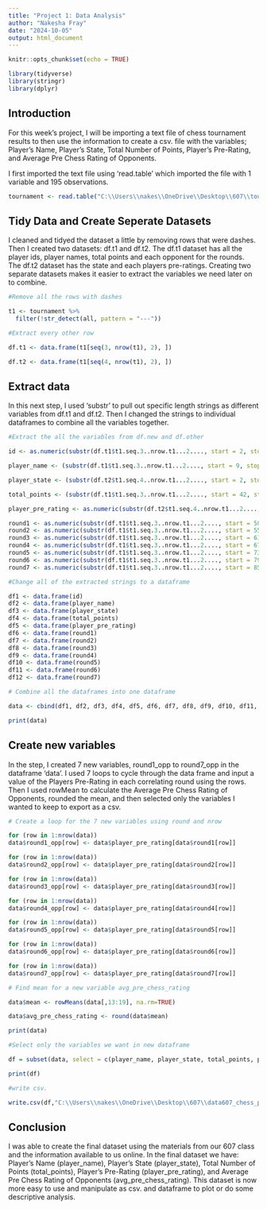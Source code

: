 ```yaml
---
title: "Project 1: Data Analysis"
author: "Nakesha Fray"
date: "2024-10-05"
output: html_document
---
```


```r
knitr::opts_chunk$set(echo = TRUE)

library(tidyverse)
library(stringr) 
library(dplyr)

```

## Introduction

For this week's project, I will be importing a text file of chess tournament results to then use the information to create a csv. file with the variables; Player’s Name, Player’s State, Total Number of Points, Player’s Pre-Rating, and Average Pre Chess Rating of Opponents.

I first imported the text file using 'read.table' which imported the file with 1 variable and 195 observations.

```r
tournament <- read.table("C:\\Users\\nakes\\OneDrive\\Desktop\\607\\tournamentinfo.txt", sep="\t", header=TRUE, col.names = "all")

```

## Tidy Data and Create Seperate Datasets

I cleaned and tidyed the dataset a little by removing rows that were dashes. Then I created two datasets: df.t1 and df.t2. The df.t1 dataset has all the player ids, player names, total points and each opponent for the rounds. The df.t2 dataset has the state and each players pre-ratings. Creating two separate datasets makes it easier to extract the variables we need later on to combine.

```r

#Remove all the rows with dashes

t1 <- tournament %>%
  filter(!str_detect(all, pattern = "---"))

#Extract every other row

df.t1 <- data.frame(t1[seq(3, nrow(t1), 2), ])

df.t2 <- data.frame(t1[seq(4, nrow(t1), 2), ])

```


## Extract data

In this next step, I used 'substr' to pull out specific length strings as different variables from df.t1 and df.t2. Then I changed the strings to individual dataframes to combine all the variables together.

```r

#Extract the all the variables from df.new and df.other

id <- as.numeric(substr(df.t1$t1.seq.3..nrow.t1...2...., start = 2, stop = 5))

player_name <- (substr(df.t1$t1.seq.3..nrow.t1...2...., start = 9, stop = 35))

player_state <- (substr(df.t2$t1.seq.4..nrow.t1...2...., start = 2, stop = 5))

total_points <- (substr(df.t1$t1.seq.3..nrow.t1...2...., start = 42, stop = 45))

player_pre_rating <- as.numeric(substr(df.t2$t1.seq.4..nrow.t1...2...., start = 22, stop = 26))

round1 <- as.numeric(substr(df.t1$t1.seq.3..nrow.t1...2...., start = 50, stop = 52))
round2 <- as.numeric(substr(df.t1$t1.seq.3..nrow.t1...2...., start = 55, stop = 58))
round3 <- as.numeric(substr(df.t1$t1.seq.3..nrow.t1...2...., start = 61, stop = 64))
round4 <- as.numeric(substr(df.t1$t1.seq.3..nrow.t1...2...., start = 67, stop = 70))
round5 <- as.numeric(substr(df.t1$t1.seq.3..nrow.t1...2...., start = 73, stop = 76))
round6 <- as.numeric(substr(df.t1$t1.seq.3..nrow.t1...2...., start = 79, stop = 82))
round7 <- as.numeric(substr(df.t1$t1.seq.3..nrow.t1...2...., start = 85, stop = 88))

#Change all of the extracted strings to a dataframe

df1 <- data.frame(id)
df2 <- data.frame(player_name)
df3 <- data.frame(player_state)
df4 <- data.frame(total_points)
df5 <- data.frame(player_pre_rating)
df6 <- data.frame(round1)
df7 <- data.frame(round2)
df8 <- data.frame(round3)
df9 <- data.frame(round4)
df10 <- data.frame(round5)
df11 <- data.frame(round6)
df12 <- data.frame(round7)

# Combine all the dataframes into one dataframe

data <- cbind(df1, df2, df3, df4, df5, df6, df7, df8, df9, df10, df11, df12)

print(data)
```

## Create new variables

In the step, I created 7 new variables, round1_opp to round7_opp in the dataframe 'data'. I used 7 loops to cycle through the data frame and input a value of the Players Pre-Rating in each correlating round using the rows. Then I used rowMean to calculate the Average Pre Chess Rating of Opponents, rounded the mean, and then selected only the variables I wanted to keep to export as a csv.


```r

# Create a loop for the 7 new variables using round and nrow 

for (row in 1:nrow(data))
data$round1_opp[row] <- data$player_pre_rating[data$round1[row]]

for (row in 1:nrow(data))
data$round2_opp[row] <- data$player_pre_rating[data$round2[row]]

for (row in 1:nrow(data))
data$round3_opp[row] <- data$player_pre_rating[data$round3[row]]

for (row in 1:nrow(data))
data$round4_opp[row] <- data$player_pre_rating[data$round4[row]]

for (row in 1:nrow(data))
data$round5_opp[row] <- data$player_pre_rating[data$round5[row]]

for (row in 1:nrow(data))
data$round6_opp[row] <- data$player_pre_rating[data$round6[row]]

for (row in 1:nrow(data))
data$round7_opp[row] <- data$player_pre_rating[data$round7[row]]

# Find mean for a new variable avg_pre_chess_rating

data$mean <- rowMeans(data[,13:19], na.rm=TRUE)

data$avg_pre_chess_rating <- round(data$mean)

print(data)

#Select only the variables we want in new dataframe

df = subset(data, select = c(player_name, player_state, total_points, player_pre_rating, avg_pre_chess_rating) )

print(df)

#write csv.

write.csv(df,"C:\\Users\\nakes\\OneDrive\\Desktop\\607\\data607_chess_project1.csv")

```

## Conclusion

I was able to create the final dataset using the materials from our 607 class and the information available to us online. In the final dataset we have: Player’s Name (player_name), Player’s State (player_state), Total Number of Points (total_points), Player’s Pre-Rating (player_pre_rating), and Average Pre Chess Rating of Opponents (avg_pre_chess_rating). This dataset is now more easy to use and manipulate as csv. and dataframe to plot or do some descriptive analysis.

